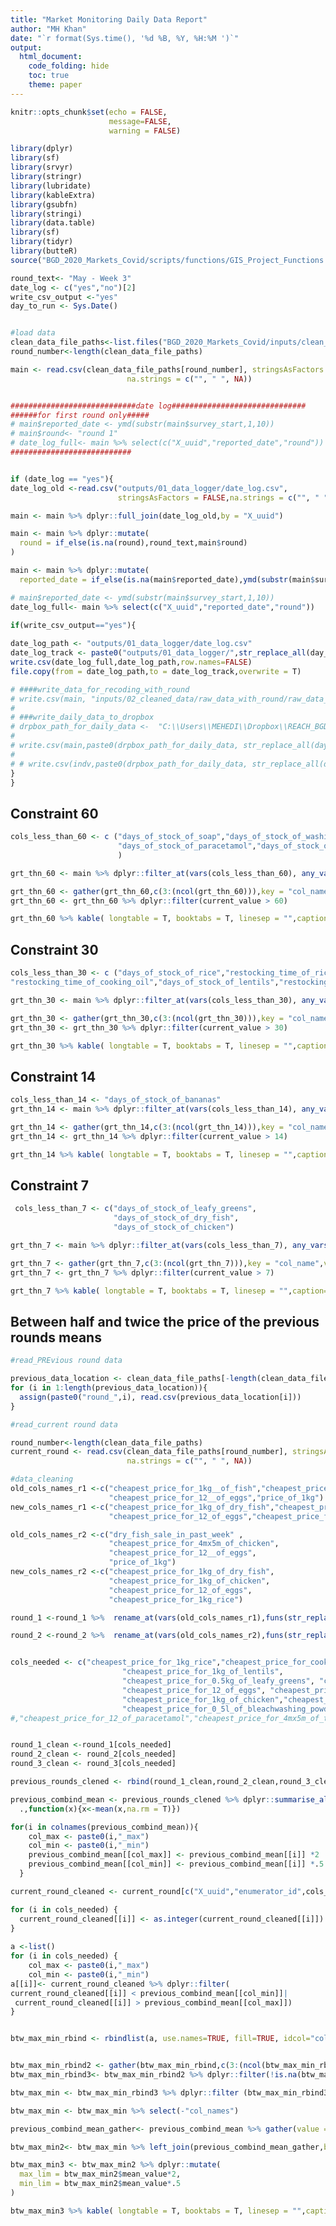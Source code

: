 ```yaml
---
title: "Market Monitoring Daily Data Report"
author: "MH Khan"
date: "`r format(Sys.time(), '%d %B, %Y, %H:%M ')`"
output:
  html_document:
    code_folding: hide
    toc: true
    theme: paper
---
```



```r

knitr::opts_chunk$set(echo = FALSE,
                      message=FALSE,
                      warning = FALSE)

library(dplyr)
library(sf)
library(srvyr)
library(stringr)
library(lubridate)
library(kableExtra)
library(gsubfn)
library(stringi)
library(data.table)
library(sf)
library(tidyr)
library(butteR)
source("BGD_2020_Markets_Covid/scripts/functions/GIS_Project_Functions.R")

round_text<- "May - Week 3"
date_log <- c("yes","no")[2]
write_csv_output <-"yes"
day_to_run <- Sys.Date()


#load data
clean_data_file_paths<-list.files("BGD_2020_Markets_Covid/inputs/clean_data",full.names = T) %>% sort()
round_number<-length(clean_data_file_paths)

main <- read.csv(clean_data_file_paths[round_number], stringsAsFactors = FALSE,
                          na.strings = c("", " ", NA))


############################date log##############################
######for first round only#####
# main$reported_date <- ymd(substr(main$survey_start,1,10))
# main$round<- "round 1"
# date_log_full<- main %>% select(c("X_uuid","reported_date","round"))
###########################


if (date_log == "yes"){
date_log_old <-read.csv("outputs/01_data_logger/date_log.csv",
                        stringsAsFactors = FALSE,na.strings = c("", " ", NA)) %>% select("X_uuid","round","reported_date")

main <- main %>% dplyr::full_join(date_log_old,by = "X_uuid")

main <- main %>% dplyr::mutate(
  round = if_else(is.na(round),round_text,main$round)
)

main <- main %>% dplyr::mutate(
  reported_date = if_else(is.na(main$reported_date),ymd(substr(main$survey_start,1,10)),dmy(main$reported_date)))

# main$reported_date <- ymd(substr(main$survey_start,1,10))
date_log_full<- main %>% select(c("X_uuid","reported_date","round"))
  
if(write_csv_output=="yes"){

date_log_path <- "outputs/01_data_logger/date_log.csv"
date_log_track <- paste0("outputs/01_data_logger/",str_replace_all(day_to_run,"-","_"),"_date_logger.csv") 
write.csv(date_log_full,date_log_path,row.names=FALSE)
file.copy(from = date_log_path,to = date_log_track,overwrite = T)

# ####write_data_for_recoding_with_round
# write.csv(main, "inputs/02_cleaned_data/raw_data_with_round/raw_data_with_round.csv")
# 
# ###write_daily_data_to_dropbox
# drpbox_path_for_daily_data <-  "C:\\Users\\MEHEDI\\Dropbox\\REACH_BGD\\REACH\\Ongoing\\COVID-19\\Market Monitoring Initiative (camps)\\Daily monitoring\\01_daily_data/"
# 
# write.csv(main,paste0(drpbox_path_for_daily_data, str_replace_all(day_to_run,"-","_"),"_main_data.csv"))
# 
# # write.csv(indv,paste0(drpbox_path_for_daily_data, str_replace_all(day_to_run,"-","_"),"_indv_data.csv"))
}
}
``` 


## Constraint 60
```r
cols_less_than_60 <- c ("days_of_stock_of_soap","days_of_stock_of_washing_powder",
                        "days_of_stock_of_paracetamol","days_of_stock_of_tarpaulin"
                        )

grt_thn_60 <- main %>% dplyr::filter_at(vars(cols_less_than_60), any_vars(. > 60)) %>% dplyr::select(c("X_uuid","enumerator_id",cols_less_than_60))

grt_thn_60 <- gather(grt_thn_60,c(3:(ncol(grt_thn_60))),key = "col_name",value = "current_value") 
grt_thn_60 <- grt_thn_60 %>% dplyr::filter(current_value > 60)

grt_thn_60 %>% kable( longtable = T, booktabs = T, linesep = "",caption= "Some enumerators who have recorded value >60 which might be a mistake because that values should not be more than 60") %>% kable_styling(position = "center")

```



## Constraint 30
```r
cols_less_than_30 <- c ("days_of_stock_of_rice","restocking_time_of_rice","days_of_stock_of_cooking_oil",
"restocking_time_of_cooking_oil","days_of_stock_of_lentils","restocking_time_of_lentils","restocking_time_of_leafy_greens","restocking_time_of_bananas","days_of_stock_of_eggs","restocking_time_of_eggs","restocking_time_of_dry_fish","restocking_time_of_soap","restocking_time_of_washing_powder","restocking_time_of_paracetamol","restocking_time_of_tarpaulin","restocking_time_of_chicken")

grt_thn_30 <- main %>% dplyr::filter_at(vars(cols_less_than_30), any_vars(. > 30)) %>% dplyr::select(c("X_uuid","enumerator_id",cols_less_than_30))

grt_thn_30 <- gather(grt_thn_30,c(3:(ncol(grt_thn_30))),key = "col_name",value = "current_value") 
grt_thn_30 <- grt_thn_30 %>% dplyr::filter(current_value > 30)

grt_thn_30 %>% kable( longtable = T, booktabs = T, linesep = "",caption= "Some enumerators who have recorded value >30 which might be a mistake because that values should not be more than 30") %>% kable_styling(position = "center")

```


## Constraint 14
```r
cols_less_than_14 <- "days_of_stock_of_bananas"
grt_thn_14 <- main %>% dplyr::filter_at(vars(cols_less_than_14), any_vars(. > 14)) %>% dplyr::select(c("X_uuid","enumerator_id",cols_less_than_14))

grt_thn_14 <- gather(grt_thn_14,c(3:(ncol(grt_thn_14))),key = "col_name",value = "current_value") 
grt_thn_14 <- grt_thn_14 %>% dplyr::filter(current_value > 14)

grt_thn_14 %>% kable( longtable = T, booktabs = T, linesep = "",caption= "Some enumerators who have recorded value >14 which might be a mistake because that values should not be more than 14") %>% kable_styling(position = "center")

```


## Constraint 7
```r
 cols_less_than_7 <- c("days_of_stock_of_leafy_greens",
                       "days_of_stock_of_dry_fish",
                       "days_of_stock_of_chicken")

grt_thn_7 <- main %>% dplyr::filter_at(vars(cols_less_than_7), any_vars(. > 7)) %>% dplyr::select(c("X_uuid","enumerator_id",cols_less_than_7))

grt_thn_7 <- gather(grt_thn_7,c(3:(ncol(grt_thn_7))),key = "col_name",value = "current_value") 
grt_thn_7 <- grt_thn_7 %>% dplyr::filter(current_value > 7)

grt_thn_7 %>% kable( longtable = T, booktabs = T, linesep = "",caption= "Some enumerators who have recorded value >07 which might be a mistake because that values should not be more than 07") %>% kable_styling(position = "center")

```




## Between half and twice the price of the previous rounds means
```r


#read_PREvious round data

previous_data_location <- clean_data_file_paths[-length(clean_data_file_paths)]
for (i in 1:length(previous_data_location)){
  assign(paste0("round_",i), read.csv(previous_data_location[i]))
}

#read_current round data

round_number<-length(clean_data_file_paths)
current_round <- read.csv(clean_data_file_paths[round_number], stringsAsFactors = FALSE,
                          na.strings = c("", " ", NA))

#data_cleaning
old_cols_names_r1 <-c("cheapest_price_for_1kg__of_fish","cheapest_price_for_12_of_chicken",
                      "cheapest_price_for_12__of_eggs","price_of_1kg")
new_cols_names_r1 <-c("cheapest_price_for_1kg_of_dry_fish","cheapest_price_for_1kg_of_chicken",
                      "cheapest_price_for_12_of_eggs","cheapest_price_for_1kg_rice")

old_cols_names_r2 <-c("dry_fish_sale_in_past_week" ,
                      "cheapest_price_for_4mx5m_of_chicken",
                      "cheapest_price_for_12__of_eggs",
                      "price_of_1kg")
new_cols_names_r2 <-c("cheapest_price_for_1kg_of_dry_fish",
                      "cheapest_price_for_1kg_of_chicken",
                      "cheapest_price_for_12_of_eggs",
                      "cheapest_price_for_1kg_rice")

round_1 <-round_1 %>%  rename_at(vars(old_cols_names_r1),funs(str_replace(.,old_cols_names_r1,new_cols_names_r1)))

round_2 <-round_2 %>%  rename_at(vars(old_cols_names_r2),funs(str_replace(.,old_cols_names_r2,new_cols_names_r2)))


cols_needed <- c("cheapest_price_for_1kg_rice","cheapest_price_for_cooking_oil",    
                         "cheapest_price_for_1kg_of_lentils",
                         "cheapest_price_for_0.5kg_of_leafy_greens", "cheapest_price_for_1kg_of_bananas",
                         "cheapest_price_for_12_of_eggs", "cheapest_price_for_1kg_of_dry_fish",
                         "cheapest_price_for_1kg_of_chicken","cheapest_price_for_100g_soap_bar_of_soap",
                         "cheapest_price_for_0_5l_of_bleachwashing_powder")
#,"cheapest_price_for_12_of_paracetamol","cheapest_price_for_4mx5m_of_tarpaulin"


round_1_clean <-round_1[cols_needed]
round_2_clean <- round_2[cols_needed]
round_3_clean <- round_3[cols_needed]

previous_rounds_clened <- rbind(round_1_clean,round_2_clean,round_3_clean)

previous_combind_mean <- previous_rounds_clened %>% dplyr::summarise_all(
  .,function(x){x<-mean(x,na.rm = T)})

for(i in colnames(previous_combind_mean)){
    col_max <- paste0(i,"_max")
    col_min <- paste0(i,"_min")
    previous_combind_mean[[col_max]] <- previous_combind_mean[[i]] *2
    previous_combind_mean[[col_min]] <- previous_combind_mean[[i]] *.5
  }

current_round_cleaned <- current_round[c("X_uuid","enumerator_id",cols_needed)]

for (i in cols_needed) {
  current_round_cleaned[[i]] <- as.integer(current_round_cleaned[[i]])
}
  
a <-list()
for (i in cols_needed) {
    col_max <- paste0(i,"_max")
    col_min <- paste0(i,"_min")
a[[i]]<- current_round_cleaned %>% dplyr::filter(
current_round_cleaned[[i]] < previous_combind_mean[[col_min]]|
 current_round_cleaned[[i]] > previous_combind_mean[[col_max]])
}  


btw_max_min_rbind <- rbindlist(a, use.names=TRUE, fill=TRUE, idcol="col_names")


btw_max_min_rbind2 <- gather(btw_max_min_rbind,c(3:(ncol(btw_max_min_rbind))),key = "col_name",value = "current_value")
btw_max_min_rbind3<- btw_max_min_rbind2 %>% dplyr::filter(!is.na(btw_max_min_rbind2$current_value))

btw_max_min <- btw_max_min_rbind3 %>% dplyr::filter (btw_max_min_rbind3$col_name == btw_max_min_rbind3$col_names)

btw_max_min <- btw_max_min %>% select(-"col_names")

previous_combind_mean_gather<- previous_combind_mean %>% gather(value = "mean_value")

btw_max_min2<- btw_max_min %>% left_join(previous_combind_mean_gather,by =c("col_name"="key"))

btw_max_min3 <- btw_max_min2 %>% dplyr::mutate(
  max_lim = btw_max_min2$mean_value*2,
  min_lim = btw_max_min2$mean_value*.5
)

btw_max_min3 %>% kable( longtable = T, booktabs = T, linesep = "",caption= "price is not in between half and twice the price of the previous rounds means") %>% kable_styling(position = "center")

```

